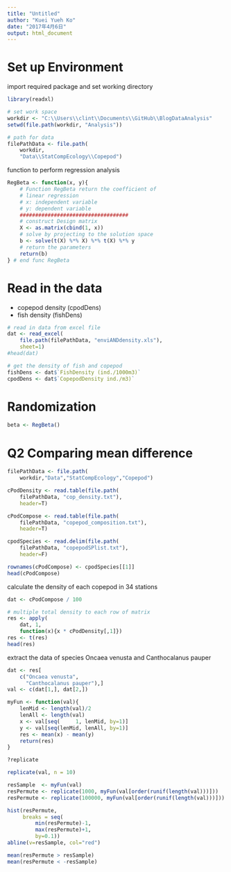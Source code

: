 ```yaml
---
title: "Untitled"
author: "Kuei Yueh Ko"
date: "2017年4月6日"
output: html_document
---
```


# Set up Environment
import required package and set working directory
```r
library(readxl)

# set work space
workdir <- "C:\\Users\\clint\\Documents\\GitHub\\BlogDataAnalysis"
setwd(file.path(workdir, "Analysis"))

# path for data
filePathData <- file.path(
    workdir,
    "Data\\StatCompEcology\\Copepod")
```

function to perform regression analysis
```r
RegBeta <- function(x, y){
    # Function RegBeta return the coefficient of 
    # linear regression
    # x: independent variable
    # y: dependent variable
    ###################################
    # construct Design matrix
    X <- as.matrix(cbind(1, x)) 
    # solve by projecting to the solution space
    b <- solve(t(X) %*% X) %*% t(X) %*% y
    # return the parameters
    return(b)
} # end func RegBeta
```

# Read in the data

- copepod density (cpodDens)  
- fish density (fishDens)  
```r
# read in data from excel file
dat <- read_excel(
    file.path(filePathData, "enviANDdensity.xls"),
    sheet=1) 
#head(dat)

# get the density of fish and copepod
fishDens <- dat$`FishDensity (ind./1000m3)`
cpodDens <- dat$`CopepodDensity ind./m3)`
```

# Randomization
```r
beta <- RegBeta()
```


# Q2 Comparing mean difference
```r
filePathData <- file.path(
    workdir,"Data","StatCompEcology","Copepod")

cPodDensity <- read.table(file.path(
    filePathData, "cop_density.txt"), 
    header=T)

cPodCompose <- read.table(file.path(
    filePathData, "copepod_composition.txt"), 
    header=T)

cpodSpecies <- read.delim(file.path(
    filePathData, "copepodSPlist.txt"),
    header=F)

rownames(cPodCompose) <- cpodSpecies[[1]]
head(cPodCompose)
```

calculate the density of each copepod in 34 stations
```r
dat <- cPodCompose / 100 

# multiple total density to each row of matrix
res <- apply(
    dat, 1, 
    function(x){x * cPodDensity[,1]})
res <- t(res)
head(res)
```

extract the data of species Oncaea venusta and Canthocalanus pauper
```r
dat <- res[
    c("Oncaea venusta", 
      "Canthocalanus pauper"),]
val <- c(dat[1,], dat[2,])
```

```r
myFun <- function(val){
    lenMid <- length(val)/2
    lenAll <- length(val)
    x <- val[seq(     1, lenMid, by=1)]
    y <- val[seq(lenMid, lenAll, by=1)]
    res <- mean(x) - mean(y)
    return(res)
}
```


```r
?replicate

replicate(val, n = 10)
```

```r
resSample  <- myFun(val)
resPermute <- replicate(1000, myFun(val[order(runif(length(val)))]))
resPermute <- replicate(100000, myFun(val[order(runif(length(val)))]))
```

```r
hist(resPermute, 
     breaks = seq(
         min(resPermute)-1,
         max(resPermute)+1, 
         by=0.1))
abline(v=resSample, col="red")
```

```r
mean(resPermute > resSample)
mean(resPermute < -resSample)
```


